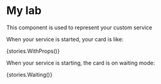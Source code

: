 
<Meta title={stories.default.title} component={stories.default.component} />

# My lab

This component is used to represent your custom service

<Props of={CarteMonService} />

When your service is started, your card is like:

<Story name="WithProps" decorators={stories.default.decorators}>
	{stories.WithProps()}
</Story>

When your service is starting, the card is on waiting mode:

<Story name="Waiting" decorators={stories.default.decorators}>
	{stories.Waiting()}
</Story>
